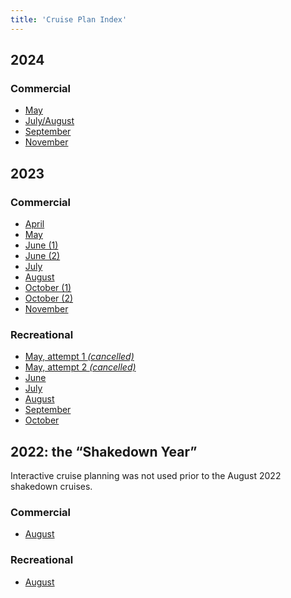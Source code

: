 ```yaml
---
title: 'Cruise Plan Index'
---
```


## 2024
### Commercial
  - [May](draft_2024spring.html)
  - [July/August](FRM-POT_CruisePlan_2024summer1.html)
  - [September](FRM-POT_CruisePlan_2024summer2.html)
  - [November](FRM-POT_CruisePlan_2024autumn.html)


## 2023
### Commercial

  - [April](FRM-POT_CruisePlan_20230410.html)
  - [May](FRM-POT_CruisePlan_20230501.html)
  - [June (1)](FRM-POT_CruisePlan_20230605.html)
  - [June (2)](FRM-POT_CruisePlan_20230626.html)
  - [July](FRM-POT_CruisePlan_20230724.html)
  - [August](FRM-POT_CruisePlan_20230828.html)
  - [October (1)](FRM-POT_CruisePlan_20231003.html)
  - [October (2)](FRM-POT_CruisePlan_20231023.html)
  - [November](FRM-POT_CruisePlan_20231114.html)

### Recreational

  - [May, attempt 1 *(cancelled)*](FRM-REC_CruisePlan_20230522.html)
  - [May, attempt 2 *(cancelled)*](FRM-REC_CruisePlan_20230531.html)
  - [June](FRM-REC_CruisePlan_20230612.html)
  - [July](FRM-REC_CruisePlan_20230710.html)
  - [August](FRM-REC_CruisePlan_20230814.html)
  - [September](FRM-REC_CruisePlan_20230905.html)
  - [October](FRM-REC_CruisePlan_20231010.html)

## 2022: the "Shakedown Year"
::: {.callout-note}
Interactive cruise planning was not used prior to the August 2022 shakedown cruises.
:::
### Commercial

- [August](FRM-POT_CruisePlan_20220829.html)

### Recreational

- [August](FRM-REC_CruisePlan_20220815.html)
